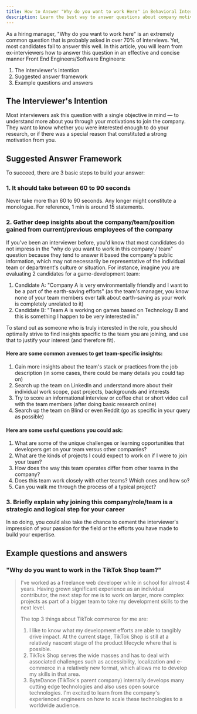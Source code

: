 ```yaml
---
title: How to Answer "Why do you want to work Here" in Behavioral Interviews
description: Learn the best way to answer questions about company motivation concisely and effectively, for front end / web developers / software engineers. Written by ex-interviewers at big tech.
---
```


As a hiring manager, "Why do you want to work here" is an extremely common question that is probably asked in over 70% of interviews. Yet, most candidates fail to answer this well. In this article, you will learn from ex-interviewers how to answer this question in an effective and concise manner Front End Engineers/Software Engineers:

1.  The interviewer's intention
2.  Suggested answer framework
3.  Example questions and answers

## The Interviewer's Intention

Most interviewers ask this question with a single objective in mind — to understand more about you through your motivations to join the company. They want to know whether you were interested enough to do your research, or if there was a special reason that constituted a strong motivation from you.

## Suggested Answer Framework

To succeed, there are 3 basic steps to build your answer:

### 1.  It should take between 60 to 90 seconds

Never take more than 60 to 90 seconds. Any longer might constitute a monologue. For reference, 1 min is around 15 statements.

### 2.  Gather deep insights about the company/team/position gained from current/previous employees of the company

If you've been an interviewer before, you'd know that most candidates do not impress in the "why do you want to work in this company / team" question because they tend to answer it based the company's public information, which may not necessarily be representative of the individual team or department's culture or situation. For instance, imagine you are evaluating 2 candidates for a game-development team:

1.  Candidate A: "Company A is very environmentally friendly and I want to be a part of the earth-saving efforts" (as the team's manager, you know none of your team members ever talk about earth-saving as your work is completely unrelated to it)
2.  Candidate B: "Team A is working on games based on Technology B and this is something I happen to be very interested in."

To stand out as someone who is truly interested in the role, you should optimally strive to find insights specific to the team you are joining, and use that to justify your interest (and therefore fit).

#### Here are some common avenues to get team-specific insights:

1.  Gain more insights about the team's stack or practices from the job description (in some cases, there could be many details you could tap on)
2.  Search up the team on LinkedIn and understand more about their individual work scope, past projects, backgrounds and interests
3.  Try to score an informational interview or coffee chat or short video call with the team members (after doing basic research online)
4.  Search up the team on Blind or even Reddit (go as specific in your query as possible)

#### Here are some useful questions you could ask:

1.  What are some of the unique challenges or learning opportunities that developers get on your team versus other companies?
2.  What are the kinds of projects I could expect to work on if I were to join your team?
3.  How does the way this team operates differ from other teams in the company?
4.  Does this team work closely with other teams? Which ones and how so?
5.  Can you walk me through the process of a typical project?

### 3.  Briefly explain why joining this company/role/team is a strategic and logical step for your career

In so doing, you could also take the chance to cement the interviewer's impression of your passion for the field or the efforts you have made to build your expertise.

## Example questions and answers

### "Why do you want to work in the TikTok Shop team?"

> I've worked as a freelance web developer while in school for almost 4 years. Having grown significant experience as an individual contributor, the next step for me is to work on larger, more complex projects as part of a bigger team to take my development skills to the next level.
>
> The top 3 things about TikTok commerce for me are:
>
> 1.  I like to know what my development efforts are able to tangibly drive impact. At the current stage, TikTok Shop is still at a relatively nascent stage of the product lifecycle where that is possible.
> 2.  TikTok Shop serves the wide masses and has to deal with associated challenges such as accessibility, localization and e-commerce in a relatively new format, which allows me to develop my skills in that area.
> 3.  ByteDance (TikTok's parent company) internally develops many cutting edge technologies and also uses open source technologies. I'm excited to learn from the company's experienced engineers on how to scale these technologies to a worldwide audience.
